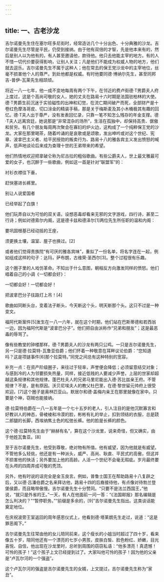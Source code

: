 ```yaml
---
---
---
```

title: 一、古老沙龙
---




吉尔诺曼先生住在塞尔旺多尼街时，经常造访几个十分出色、十分典雅的沙龙。吉尔诺曼先生尽管是平民，仍受到接纳。由于他有双倍的才智，先是他本来有的，然后是别人以为他有的，有人甚至邀请他，款待他。他只去他能主宰的地方。有的人不惜一切代价要获得影响，让别人关注；凡是他们不能成为权威人物的地方，他们就去逗乐。吉尔诺曼先生不属于这种人；他在常去的保王党沙龙中的主宰地位，丝毫不损害他个人的尊严。到处他都是权威。有时他要同德·博纳尔先生，甚至同邦吉-普伊-瓦莱先生相颉颃。

将近一八一七年，他一成不变地每周有两个下午，在邻近的费卢街德·T男爵夫人府上度过，这是个高尚可敬的女人，她的丈夫在路易十六时期是法国驻柏林的大使。德·T男爵生前沉迷于实验磁性的出神和幻觉，在流亡期间破产而死，全部财产是十卷红色摩洛哥皮、切口涂金的精装手稿，那是关于梅斯麦及其小木桶极其有趣的回忆。德·T夫人出于尊严，没有发表回忆录，只靠一笔不知怎么残存的年金支撑。德·T夫人远离宫廷，她说那是“非常混杂的场所”，生活在孤独中，却保持高贵、倨傲和贫穷。有几个朋友每周两次聚会在寡妇的炉火边，这构成了一个纯粹保王党的沙龙。大家在那里喝茶，随着吟诵的是哀歌或是颂歌，发出呻吟或对这个世纪、宪章、波拿巴主义者、给平民授勋的叛卖行为、路易十八的雅各宾主义发出愤怒的喊声，低声地谈论后来成为查理十世的王弟带来的希望。

他们热情地欢迎把拿破仑称为尼古拉的粗俗歌曲。有些公爵夫人，世上最文雅最可爱的女子，也沉醉于一些歌曲，例如这一首是针对“联盟军”的：


衬衫衣襟往下垂，

赶快塞进长裤里。

别让人说爱国者

已经举起了白旗！


他们玩弄自以为可怕的双关语，设想恶毒却看来无邪的文字游戏，四行诗，甚至二行诗；例如对德索尔内阁，这是德卡兹和德泽尔[1]两位先生所任职的温和内阁：


要巩固根基已经动摇的王座，

须更换土壤，温室、屋子也换过。[2]


或者他们觉得贵族院“有可厌的雅各宾味”，重拟了一份名单，将名字连在一起，例如组成这样的句子：达玛，萨布朗，古维荣·圣西尔[3]。整个过程很有乐趣。

这个圈子里的人戏仿革命。不知出于什么意图，朝相反方向激发同样的愤怒。他们唱着自己的小调《一切都会好》：


一切都会好！一切都会好！

把波拿巴分子往路灯上吊！[4]


歌曲如同断头台，变着法子断头，今天断这个头，明天断那个头。这只不过是一种变文。

福阿代斯案件[5]发生在一八一六年，就在这个时期，他们站在巴斯蒂德和若西翁一边，因为福阿代斯是“波拿巴分子”。他们把自由派称作“兄弟和朋友”；这是最恶毒的辱骂了。

像有些教堂的钟楼那样，德·T男爵夫人的沙龙有两只公鸡。一只是吉尔诺曼先生，另一只是德·拉莫特-瓦鲁亚伯爵；他们怀着一种敬意在耳畔议论伯爵：“您知道吗？这是项链事件[6]那个拉莫特。”同党之间总有这种特别的宽容。

补充一点：在资产阶级圈子，来往过于轻率，声誉便会降低；必须留意结交对象；与感到冷的人为邻要损失热量，同样，接近低贱的人要减少声誉。上层的世家却超越这条规律和其他规律。蓬巴杜夫人的兄弟马里尼能出入德·苏比兹亲王府。不管规律？不是，是有原因。沃贝尼埃夫人的教父杜巴里，在德·黎世留元帅府上很受欢迎。[7]这个圈子是奥林匹亚山。默居尔和德·盖梅内亲王在那里就像在家中。只要是个神，窃贼也能接纳。

德·拉莫特伯爵在一八一五年是一个七十五岁的老人，引人注目的是他沉默寡言和好教训人的神态，骨棱棱和冷漠的脸，彬彬有礼的举止，扣到领结的衣服，总是跷二郎腿的长脚，西埃纳焦土色的松弛长裤。他的脸是长裤的颜色。

这个德·拉莫特先生由于“赫赫有名”，算在这个沙龙里，说来奇怪，但又确实，由于他姓瓦鲁亚。[8]

至于吉尔诺曼先生，他受到尊敬，绝对物有所值。他有威望，因为他就是有威望。不管他多么轻佻，他还是有一种派头，威严、高尚、耿直、平民式的高傲，但这并不损害他的快活；另外要加上他的高龄。人活一个世纪不会毫无瑕疵。岁月最终要在头颅的四周弄成可敬的秃顶。

另外，他有时说的话完全是金玉良言。例如，普鲁士国王在帮助路易十八复辟之后，又以德·吕潘伯爵之名来拜访他，路易十四的后裔接待他，有点像对待勃兰登堡侯爵，而且略带傲慢。吉尔诺曼先生十分赞同。“只要不是法兰西国王，”他说，“就只是外省的王。”一天，有人在他面前一问一答：“《法国邮报》那名编辑是怎么判决的？”“暂停职务。”“前缀是多余的，[9]”吉尔诺曼先生指出。这类谈话能奠定地位。

在庆祝波旁王室返回的周年感恩仪式上，他看到德·塔莱朗先生走过，说道：“这是罪恶阁下。”

吉尔诺曼先生往常由他的女儿陪同前来，这个瘦长的小姐当时超过了四十岁，看来像五十岁，陪同他还有一个漂亮的七岁小男孩，皮肤白皙、脸色粉红、娇嫩，目光喜悦、自信，他出现在沙龙里时，总听到周围的窃窃私语：“他多漂亮！真遗憾！可怜的孩子！”这个孩子上文已经提到过了。大家叫他可怜的孩子！因为他的父亲是“卢瓦尔河的一个强盗”。

这个卢瓦尔河的强盗是吉尔诺曼先生的女婿，上文提过，吉尔诺曼先生称为“家丑”。
